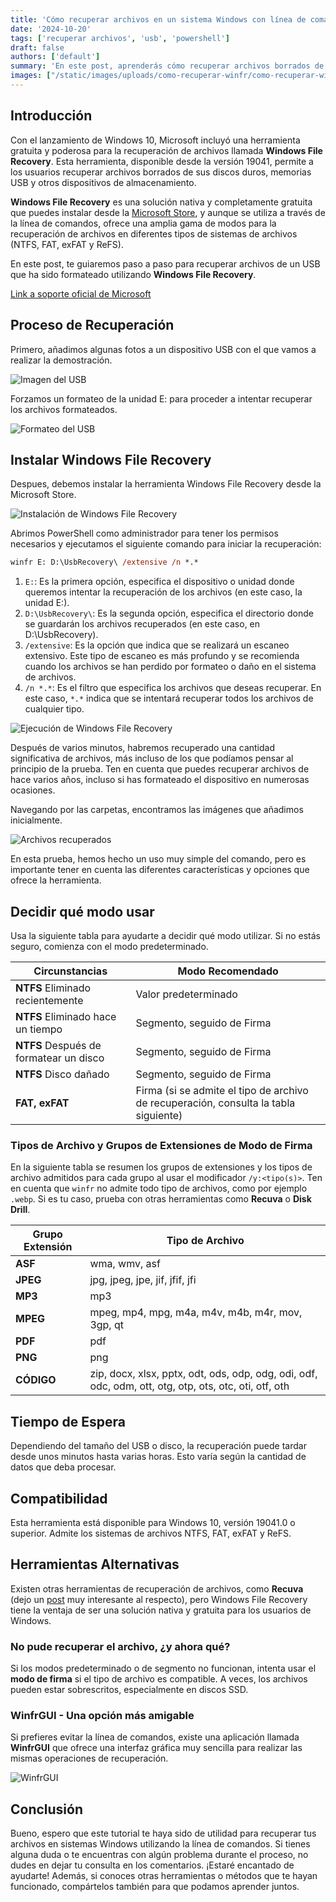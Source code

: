 ```yaml
---
title: 'Cómo recuperar archivos en un sistema Windows con línea de comandos'
date: '2024-10-20'
tags: ['recuperar archivos', 'usb', 'powershell']
draft: false
authors: ['default']
summary: 'En este post, aprenderás cómo recuperar archivos borrados de un USB formateado utilizando la herramienta nativa de Windows File Recovery. Incluye una guía paso a paso para instalar la herramienta, ejecutar comandos de recuperación, y resolver problemas comunes. También se discuten modos avanzados y alternativas gráficas para usuarios menos familiarizados con la línea de comandos.'
images: ["/static/images/uploads/como-recuperar-winfr/como-recuperar-winfr.webp"]
---
```


## Introducción

Con el lanzamiento de Windows 10, Microsoft incluyó una herramienta gratuita y poderosa para la recuperación de archivos llamada **Windows File Recovery**. Esta herramienta, disponible desde la versión 19041, permite a los usuarios recuperar archivos borrados de sus discos duros, memorias USB y otros dispositivos de almacenamiento. 

**Windows File Recovery** es una solución nativa y completamente gratuita que puedes instalar desde la [Microsoft Store](https://apps.microsoft.com/detail/9n26s50ln705?hl=en-US&gl=US), y aunque se utiliza a través de la línea de comandos, ofrece una amplia gama de modos para la recuperación de archivos en diferentes tipos de sistemas de archivos (NTFS, FAT, exFAT y ReFS).

En este post, te guiaremos paso a paso para recuperar archivos de un USB que ha sido formateado utilizando **Windows File Recovery**.

[Link a soporte oficial de Microsoft](https://support.microsoft.com/es-es/windows/recuperar-archivos-perdidos-en-windows-10-61f5b28a-f5b8-3cc2-0f8e-a63cb4e1d4c4)

## Proceso de Recuperación

Primero, añadimos algunas fotos a un dispositivo USB con el que vamos a realizar la demostración.

![Imagen del USB](/static/images/uploads/como-recuperar-winfr/1.webp)

Forzamos un formateo de la unidad E: para proceder a intentar recuperar los archivos formateados.

![Formateo del USB](/static/images/uploads/como-recuperar-winfr/2.webp)

## Instalar Windows File Recovery

Despues, debemos instalar la herramienta Windows File Recovery desde la Microsoft Store.

![Instalación de Windows File Recovery](/static/images/uploads/como-recuperar-winfr/3.webp)

Abrimos PowerShell como administrador para tener los permisos necesarios y ejecutamos el siguiente comando para iniciar la recuperación:

```ps
winfr E: D:\UsbRecovery\ /extensive /n *.*
```

1. `E:`: Es la primera opción, especifica el dispositivo o unidad donde queremos intentar la recuperación de los archivos (en este caso, la unidad E:).
2. `D:\UsbRecovery\`: Es la segunda opción, especifica el directorio donde se guardarán los archivos recuperados (en este caso, en D:\UsbRecovery\).
3. `/extensive`: Es la opción que indica que se realizará un escaneo extensivo. Este tipo de escaneo es más profundo y se recomienda cuando los archivos se han perdido por formateo o daño en el sistema de archivos.
3. `/n *.*`: Es el filtro que especifica los archivos que deseas recuperar. En este caso, `*.*` indica que se intentará recuperar todos los archivos de cualquier tipo.

![Ejecución de Windows File Recovery](/static/images/uploads/como-recuperar-winfr/4.webp)

Después de varios minutos, habremos recuperado una cantidad significativa de archivos, más incluso de los que podíamos pensar al principio de la prueba. Ten en cuenta que puedes recuperar archivos de hace varios años, incluso si has formateado el dispositivo en numerosas ocasiones.

Navegando por las carpetas, encontramos las imágenes que añadimos inicialmente.

![Archivos recuperados](/static/images/uploads/como-recuperar-winfr/6.webp)

En esta prueba, hemos hecho un uso muy simple del comando, pero es importante tener en cuenta las diferentes características y opciones que ofrece la herramienta.

## Decidir qué modo usar

Usa la siguiente tabla para ayudarte a decidir qué modo utilizar. Si no estás seguro, comienza con el modo predeterminado.

| Circunstancias                              | Modo Recomendado                                                                     |
| ------------------------------------------- | -------------------------------------------------------------------------------------|
| **NTFS** Eliminado recientemente            | Valor predeterminado                                                                 |
| **NTFS** Eliminado hace un tiempo           | Segmento, seguido de Firma                                                           |
| **NTFS** Después de formatear un disco      | Segmento, seguido de Firma                                                           |
| **NTFS** Disco dañado                       | Segmento, seguido de Firma                                                           |
| **FAT, exFAT**                              | Firma (si se admite el tipo de archivo de recuperación, consulta la tabla siguiente)  |

### Tipos de Archivo y Grupos de Extensiones de Modo de Firma

En la siguiente tabla se resumen los grupos de extensiones y los tipos de archivo admitidos para cada grupo al usar el modificador `/y:<tipo(s)>`. Ten en cuenta que `winfr` no admite todo tipo de archivos, como por ejemplo `.webp`. Si es tu caso, prueba con otras herramientas como **Recuva** o **Disk Drill**.

| Grupo Extensión | Tipo de Archivo                                                                                       |
| --------------- | ----------------------------------------------------------------------------------------------------- |
| **ASF**         | wma, wmv, asf                                                                                         |
| **JPEG**        | jpg, jpeg, jpe, jif, jfif, jfi                                                                        |
| **MP3**         | mp3                                                                                                   |
| **MPEG**        | mpeg, mp4, mpg, m4a, m4v, m4b, m4r, mov, 3gp, qt                                                      |
| **PDF**         | pdf                                                                                                   |
| **PNG**         | png                                                                                                   |
| **CÓDIGO**      | zip, docx, xlsx, pptx, odt, ods, odp, odg, odi, odf, odc, odm, ott, otg, otp, ots, otc, oti, otf, oth |

## Tiempo de Espera

Dependiendo del tamaño del USB o disco, la recuperación puede tardar desde unos minutos hasta varias horas. Esto varía según la cantidad de datos que deba procesar.

## Compatibilidad

Esta herramienta está disponible para Windows 10, versión 19041.0 o superior. Admite los sistemas de archivos NTFS, FAT, exFAT y ReFS.

## Herramientas Alternativas

Existen otras herramientas de recuperación de archivos, como **Recuva** (dejo un [post](https://www.iortizdezarate.com/blog/recuperando-un-usb-que-pide-formatear) muy interesante al respecto), pero Windows File Recovery tiene la ventaja de ser una solución nativa y gratuita para los usuarios de Windows.

### No pude recuperar el archivo, ¿y ahora qué?

Si los modos predeterminado o de segmento no funcionan, intenta usar el **modo de firma** si el tipo de archivo es compatible. A veces, los archivos pueden estar sobrescritos, especialmente en discos SSD.

### WinfrGUI - Una opción más amigable

Si prefieres evitar la línea de comandos, existe una aplicación llamada **WinfrGUI** que ofrece una interfaz gráfica muy sencilla para realizar las mismas operaciones de recuperación.

![WinfrGUI](/static/images/uploads/como-recuperar-winfr/5.webp)

## Conclusión

Bueno, espero que este tutorial te haya sido de utilidad para recuperar tus archivos en sistemas Windows utilizando la línea de comandos. Si tienes alguna duda o te encuentras con algún problema durante el proceso, no dudes en dejar tu consulta en los comentarios. ¡Estaré encantado de ayudarte! Además, si conoces otras herramientas o métodos que te hayan funcionado, compártelos también para que podamos aprender juntos.

